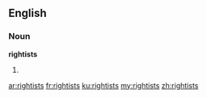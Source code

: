 ==English==

===Noun===
'''rightists'''

# {{plural of|rightist}}

[[ar:rightists]]
[[fr:rightists]]
[[ku:rightists]]
[[my:rightists]]
[[zh:rightists]]